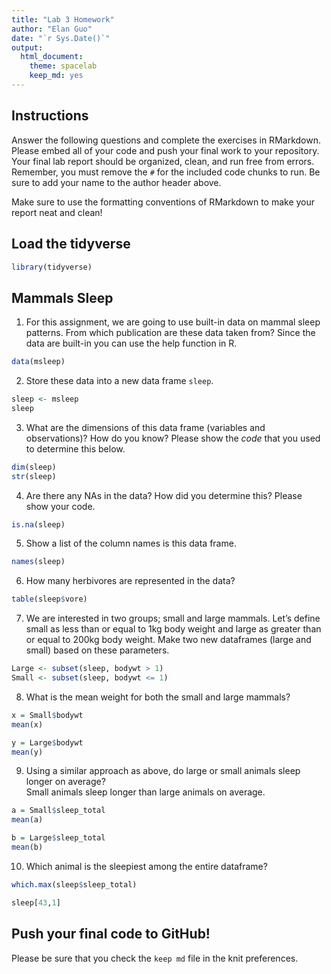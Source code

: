 ```yaml
---
title: "Lab 3 Homework"
author: "Elan Guo"
date: "`r Sys.Date()`"
output:
  html_document:
    theme: spacelab
    keep_md: yes
---
```


## Instructions
Answer the following questions and complete the exercises in RMarkdown. Please embed all of your code and push your final work to your repository. Your final lab report should be organized, clean, and run free from errors. Remember, you must remove the `#` for the included code chunks to run. Be sure to add your name to the author header above.  

Make sure to use the formatting conventions of RMarkdown to make your report neat and clean!  

## Load the tidyverse
```r
library(tidyverse)
```

## Mammals Sleep
1. For this assignment, we are going to use built-in data on mammal sleep patterns. From which publication are these data taken from? Since the data are built-in you can use the help function in R.
```r
data(msleep)
```

2. Store these data into a new data frame `sleep`.
```r
sleep <- msleep
sleep
```

3. What are the dimensions of this data frame (variables and observations)? How do you know? Please show the *code* that you used to determine this below.  
```r
dim(sleep)
str(sleep)
```

4. Are there any NAs in the data? How did you determine this? Please show your code.  
```r
is.na(sleep)
```

5. Show a list of the column names is this data frame.
```r
names(sleep)
```

6. How many herbivores are represented in the data?  
```r
table(sleep$vore)
```

7. We are interested in two groups; small and large mammals. Let's define small as less than or equal to 1kg body weight and large as greater than or equal to 200kg body weight. Make two new dataframes (large and small) based on these parameters.
```r
Large <- subset(sleep, bodywt > 1)
Small <- subset(sleep, bodywt <= 1)
```

8. What is the mean weight for both the small and large mammals?
```r
x = Small$bodywt
mean(x)
```

```r
y = Large$bodywt
mean(y)
```

9. Using a similar approach as above, do large or small animals sleep longer on average?  
Small animals sleep longer than large animals on average.
```r
a = Small$sleep_total
mean(a)
```

```r
b = Large$sleep_total
mean(b)
```

10. Which animal is the sleepiest among the entire dataframe?
```r
which.max(sleep$sleep_total)
```

```r
sleep[43,1]
```

## Push your final code to GitHub!
Please be sure that you check the `keep md` file in the knit preferences.   